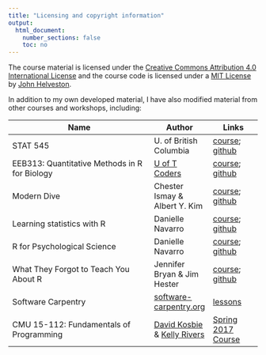 ```yaml
---
title: "Licensing and copyright information"
output:
  html_document:
    number_sections: false
    toc: no
---
```


The course material is licensed under the
[Creative Commons Attribution 4.0 International License](https://creativecommons.org/licenses/by/4.0/)
and the course code is licensed under a [MIT License](LICENSE-MIT.html)
by [John Helveston](https://www.jhelvy.com).

In addition to my own developed material, I have also modified material from
other courses and workshops, including:

Name | Author | Links
--------- | --- | ---
STAT 545 | U. of British Columbia | [course](http://stat545.com/); [github](https://github.com/STAT545-UBC)
EEB313: Quantitative Methods in R for Biology | [U of T Coders](https://uoftcoders.github.io/studyGroup/) | [course](https://uoftcoders.github.io/rcourse/index.html); [github](https://github.com/uoftcoders/rcourse)
Modern Dive | Chester Ismay & Albert Y. Kim | [course](https://moderndive.netlify.com/); [github](https://github.com/moderndive/moderndive_book)
Learning statistics with R | Danielle Navarro | [course](https://djnavarro.github.io/tidylsrbook/); [github](https://github.com/djnavarro/rbook)
R for Psychological Science | Danielle Navarro | [course](https://psyr.org/index.html); [github](https://github.com/djnavarro/psyr)
What They Forgot to Teach You About R | Jennifer Bryan & Jim Hester | [course](https://whattheyforgot.org/); [github](https://github.com/jennybc/what-they-forgot)
Software Carpentry | [software-carpentry.org](https://software-carpentry.org/) | [lessons](https://software-carpentry.org/lessons/)
CMU 15-112: Fundamentals of Programming | [David Kosbie](http://www.kosbie.net/cmu/) & [Kelly Rivers](https://hcii.cmu.edu/people/kelly-rivers)| [Spring 2017 Course](http://www.kosbie.net/cmu/spring-17/15-112/)
